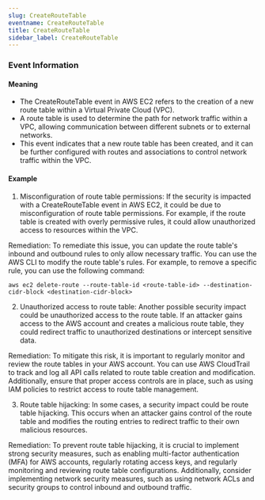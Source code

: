 ```yaml
--- 
slug: CreateRouteTable
eventname: CreateRouteTable
title: CreateRouteTable
sidebar_label: CreateRouteTable
---
```

                       


### Event Information

#### Meaning

- The CreateRouteTable event in AWS EC2 refers to the creation of a new route table within a Virtual Private Cloud (VPC).
- A route table is used to determine the path for network traffic within a VPC, allowing communication between different subnets or to external networks.
- This event indicates that a new route table has been created, and it can be further configured with routes and associations to control network traffic within the VPC.

#### Example

1. Misconfiguration of route table permissions: If the security is impacted with a CreateRouteTable event in AWS EC2, it could be due to misconfiguration of route table permissions. For example, if the route table is created with overly permissive rules, it could allow unauthorized access to resources within the VPC. 

Remediation: To remediate this issue, you can update the route table's inbound and outbound rules to only allow necessary traffic. You can use the AWS CLI to modify the route table's rules. For example, to remove a specific rule, you can use the following command:

```
aws ec2 delete-route --route-table-id <route-table-id> --destination-cidr-block <destination-cidr-block>
```

2. Unauthorized access to route table: Another possible security impact could be unauthorized access to the route table. If an attacker gains access to the AWS account and creates a malicious route table, they could redirect traffic to unauthorized destinations or intercept sensitive data.

Remediation: To mitigate this risk, it is important to regularly monitor and review the route tables in your AWS account. You can use AWS CloudTrail to track and log all API calls related to route table creation and modification. Additionally, ensure that proper access controls are in place, such as using IAM policies to restrict access to route table management.

3. Route table hijacking: In some cases, a security impact could be route table hijacking. This occurs when an attacker gains control of the route table and modifies the routing entries to redirect traffic to their own malicious resources.

Remediation: To prevent route table hijacking, it is crucial to implement strong security measures, such as enabling multi-factor authentication (MFA) for AWS accounts, regularly rotating access keys, and regularly monitoring and reviewing route table configurations. Additionally, consider implementing network security measures, such as using network ACLs and security groups to control inbound and outbound traffic.

 